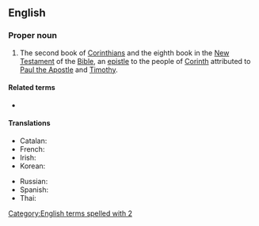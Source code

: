 {{book of the Bible|Second Epistle to the Corinthians}}
==English==

===Proper noun===
{{en-proper noun}}

# {{lb|en|biblical}} The second book of [[Corinthians]] and the eighth book in the [[New Testament]] of the [[Bible]], an [[epistle]] to the people of [[w:Corinth|Corinth]] attributed to [[w:Paul the Apostle|Paul the Apostle]] and [[w:Timothy|Timothy]].
#: {{syn|en|2 Cor.|q1=abbreviation}}

====Related terms====
* {{l|en|1 Corinthians}}

====Translations====
{{trans-top|book of the New Testament}}
* Catalan: {{t|ca|2 Corintis}}
* French: {{t|fr|2 Corinthiens}}
* Irish: {{t|ga|2 Corantaigh|m-p}}
* Korean: {{t|ko|고린도후서|tr=gorindo huseo}} {{qualifier|Protestant}}
{{trans-mid}}
* Russian: {{t|ru|Второ́е посла́ние к Кори́нфянам|n}}
* Spanish: {{t|es|2 Corintios|m-p}}
* Thai: {{t|th|๒ โครินธ์}}
{{trans-bottom}}

[[Category:English terms spelled with 2]]
